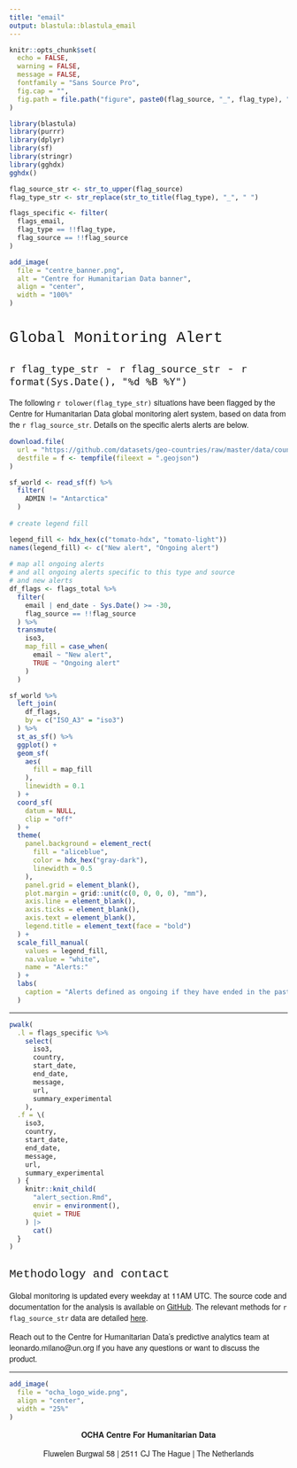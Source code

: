 ```yaml
---
title: "email"
output: blastula::blastula_email
---
```


<style type ="text/css">
h1 {
  font-family: Arvo, Courier, Georgia, serif;
  font-weight: normal
}

h2 {
  font-family: Arvo, Courier, Georgia, serif;
  font-weight: normal
}

h3 {
  font-family: Arvo, Courier, Georgia, serif;
  font-weight: normal
}

p {
  font-family: "Source Sans Pro", "Helvetica Neue", Helvetica, Arial, sans-serif
}

</style>
```r
knitr::opts_chunk$set(
  echo = FALSE,
  warning = FALSE,
  message = FALSE,
  fontfamily = "Sans Source Pro",
  fig.cap = "",
  fig.path = file.path("figure", paste0(flag_source, "_", flag_type), "")
)

library(blastula)
library(purrr)
library(dplyr)
library(sf)
library(stringr)
library(gghdx)
gghdx()

flag_source_str <- str_to_upper(flag_source)
flag_type_str <- str_replace(str_to_title(flag_type), "_", " ")

flags_specific <- filter(
  flags_email,
  flag_type == !!flag_type,
  flag_source == !!flag_source
)
```

```r
add_image(
  file = "centre_banner.png",
  alt = "Centre for Humanitarian Data banner",
  align = "center",
  width = "100%"
)
```

# Global Monitoring Alert
## `r flag_type_str` - `r flag_source_str` - `r format(Sys.Date(), "%d %B %Y")`

The following `r tolower(flag_type_str)` situations have been flagged by the
Centre for Humanitarian Data global monitoring alert system, based on data from
the `r flag_source_str`. Details on the specific alerts alerts are below.

```r
download.file(
  url = "https://github.com/datasets/geo-countries/raw/master/data/countries.geojson",
  destfile = f <- tempfile(fileext = ".geojson")
)

sf_world <- read_sf(f) %>%
  filter(
    ADMIN != "Antarctica"
  )
 
# create legend fill

legend_fill <- hdx_hex(c("tomato-hdx", "tomato-light"))
names(legend_fill) <- c("New alert", "Ongoing alert")
 
# map all ongoing alerts
# and all ongoing alerts specific to this type and source
# and new alerts
df_flags <- flags_total %>%
  filter(
    email | end_date - Sys.Date() >= -30,
    flag_source == !!flag_source
  ) %>%
  transmute(
    iso3,
    map_fill = case_when(
      email ~ "New alert",
      TRUE ~ "Ongoing alert"
    )
  )

sf_world %>%
  left_join(
    df_flags,
    by = c("ISO_A3" = "iso3")
  ) %>%
  st_as_sf() %>%
  ggplot() +
  geom_sf(
    aes(
      fill = map_fill
    ),
    linewidth = 0.1
  ) +
  coord_sf(
    datum = NULL,
    clip = "off"
  ) +
  theme(
    panel.background = element_rect(
      fill = "aliceblue",
      color = hdx_hex("gray-dark"),
      linewidth = 0.5
    ),
    panel.grid = element_blank(),
    plot.margin = grid::unit(c(0, 0, 0, 0), "mm"),
    axis.line = element_blank(),
    axis.ticks = element_blank(),
    axis.text = element_blank(),
    legend.title = element_text(face = "bold")
  ) +
  scale_fill_manual(
    values = legend_fill,
    na.value = "white",
    name = "Alerts:"
  ) +
  labs(
    caption = "Alerts defined as ongoing if they have ended in the past 30 days."
  )
```

----

```r

pwalk(
  .l = flags_specific %>%
    select(
      iso3,
      country,
      start_date,
      end_date,
      message,
      url,
      summary_experimental
    ),
  .f = \(
    iso3,
    country,
    start_date,
    end_date,
    message,
    url,
    summary_experimental
  ) {
    knitr::knit_child(
      "alert_section.Rmd",
      envir = environment(),
      quiet = TRUE
    ) |>
      cat()
  }
)
```

## Methodology and contact

Global monitoring is updated every weekday at 11AM UTC. The source code and documentation
for the analysis is available on [GitHub](https://github.com/OCHA-DAP/pa-global-monitoring/).
The relevant methods for `r flag_source_str` data are detailed
[here](`r paste0("https://github.com/OCHA-DAP/pa-global-monitoring/blob/main/src/indicators/", flag_source, "/README.md")`).

Reach out to the Centre for Humanitarian Data's predictive analytics team at
leonardo.milano@un.org if you have any questions or want to discuss the product.

----

```r
add_image(
  file = "ocha_logo_wide.png",
  align = "center",
  width = "25%"
)
```

<p>
<center>

<b> OCHA Centre For Humanitarian Data </b>

Fluwelen Burgwal 58 | 2511 CJ The Hague | The Netherlands

</center>
</p>

